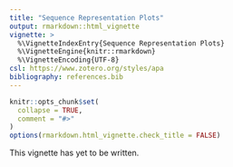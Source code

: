 ```yaml
---
title: "Sequence Representation Plots"
output: rmarkdown::html_vignette
vignette: >
  %\VignetteIndexEntry{Sequence Representation Plots}
  %\VignetteEngine{knitr::rmarkdown}
  %\VignetteEncoding{UTF-8}
csl: https://www.zotero.org/styles/apa
bibliography: references.bib
---
```


```r
knitr::opts_chunk$set(
  collapse = TRUE,
  comment = "#>"
)
options(rmarkdown.html_vignette.check_title = FALSE)
```

This vignette has yet to be written.
